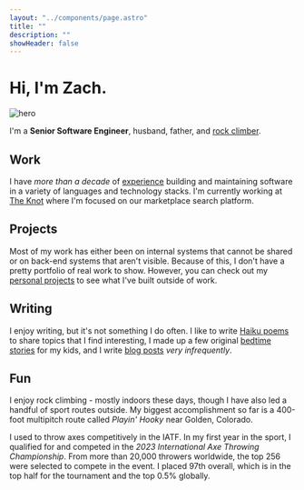 ```yaml
---
layout: "../components/page.astro"
title: ""
description: ""
showHeader: false
---
```


# Hi, I'm Zach.

![hero](/animated.png)

I'm a **Senior Software Engineer**, husband, father, and [rock climber](#fun).

## Work

I have *more than a decade* of [experience](/work) building and maintaining software in a variety of languages and technology stacks. I'm currently working at [The Knot](https://theknot.com) where I'm focused on our marketplace search platform.

## Projects

Most of my work has either been on internal systems that cannot be shared or on back-end systems that aren't visible. Because of this, I don't have a pretty portfolio of real work to show. However, you can check out my [personal projects](/projects) to see what I've built outside of work.

## Writing

I enjoy writing, but it's not something I do often. I like to write [Haiku poems](/haiku) to share topics that I find interesting, I made up a few original [bedtime stories](/bedtime-stories) for my kids, and I write [blog posts](#blog-posts) *very infrequently*.

## Fun

I enjoy rock climbing - mostly indoors these days, though I have also led a handful of sport routes outside. My biggest accomplishment so far is a 400-foot multipitch route called *Playin' Hooky* near Golden, Colorado.

I used to throw axes competitively in the IATF. In my first year in the sport, I qualified for and competed in the *2023 International Axe Throwing Championship*. From more than 20,000 throwers worldwide, the top 256 were selected to compete in the event. I placed 97th overall, which is in the top half for the tournament and the top 0.5% globally.